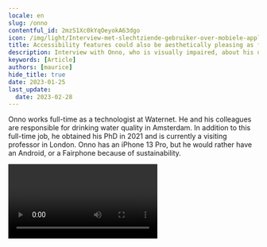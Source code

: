 ```yaml
---
locale: en
slug: /onno
contentful_id: 2mzS1Xc0kYqOeyokA63dgo
icon: /img/light/Interview-met-slechtziende-gebruiker-over-mobiele-applicaties-op-telefoons.jpg
title: Accessibility features could also be aesthetically pleasing as far as I'm concerned
description: Interview with Onno, who is visually impaired, about his use of accessibility features in mobile applications.
keywords: [Article]
authors: [maurice]
hide_title: true
date: 2023-01-25
last_update:
  date: 2023-02-28
---
```


<Hero
  title="Accessibility features could also be aesthetically pleasing as far as I'm concerned"
  introText="Onno (1967) was born with a visual impairment. He sees only 10% and also has nystagmus (rapidly twitching eyes). This does not count him among the blind, but his situation is of course not comparable to someone who can see. So he is outside the usual categories."
/>

Onno works full-time as a technologist at Waternet. He and his colleagues are responsible for drinking water quality in Amsterdam. In addition to this full-time job, he obtained his PhD in 2021 and is currently a visiting professor in London. Onno has an iPhone 13 Pro, but he would rather have an Android, or a Fairphone because of sustainability.

<Video youTubeId="_r0q0ZcwfCo" title="Interview with visually impaired user Onno" name="Video interview Onno"/>

## What accessibility features have you set up on your phone?

I try everything that is possible in terms of [accessibility settings](/en/stats) on my mobile.

For example, I adjust the light intensity: during the day it is at its brightest.

I also made the [letters](/en/stats/font-size) bigger. Not on the largest setting, because otherwise I miss the overview. So I set the font size in such a way that I can just read texts and still keep an overview.

On my iPhone I adjusted the [contrast](/en/stats/colour-contrast). I don't use that very big contrast with primary colors. I think that's really ugly. Aesthetics are sometimes hard to find in accessibility settings. I think a greater contrast could also be made tastefully. Moreover: apps that offer little contrast with important information, I do not use.

As a visually impaired person, I also find [zooming in](/en/stats/zoom) on apps very pleasant, but not all apps offer that functionality.

[VoiceOver](/en/stats/screen-reader) and letting my phone read messages out isn’t intelligent enough, I think: it often just doesn't work well. If it really worked well, I'd find it useful.

## More interviews with end users

<TwoColumnBlock>
  <LeftColumn>
    <ColumnRow>
      <Quote
        quote="How many hours a day I use my phone? How many hours do you use your eyes?"
        name="Jesse"
        imageSrc="/img/light/Jesse.png"
        alt="Photo Jesse"
        linkLabel="Read the interview with Jesse"
        url="/en/articles/jesse"
      />
    </ColumnRow>
    <ColumnRow>
      <Quote
        quote="I’m not disabled, the world disables me."
        name="Darice"
        imageSrc="/img/light/Interview-met-dove-eindgebruiken-over-inzetten-van-toegankelijkheid-in-mobiele-apps.jpg"
        alt="Photo Darice"
        linkLabel="Read the interview with Darice"
        url="/en/articles/darice"
      />
    </ColumnRow>
    <ColumnRow>
      <Quote
        quote="My iPhone is my third eye."
        name="Jeroen"
        imageSrc="/img/light/Blinde app gebruiker Jeroen.jpg"
        alt="Jeroen - Asset"
        linkLabel="Read the interview with Jeroen"
        url="/en/articles/jeroen"
      />
    </ColumnRow>
  </LeftColumn>
  <RightColumn>
    <ColumnRow>
      <Quote
        quote="I try to reduce overstimulation on my mobile phone."
        name="Colinda"
        imageSrc="/img/light/colinda.jpg"
        alt="Colinda"
        linkLabel="Read the interview with Colinda"
        url="/en/articles/colinda"
      />
    </ColumnRow>
    <ColumnRow>
      <Quote
        quote="Accessibility features could also be aesthetically pleasing."
        name="Onno"
        imageSrc="/img/light/Interview-met-slechtziende-gebruiker-over-mobiele-applicaties-op-telefoons.jpg"
        alt="Photo Onno"
        linkLabel="Read the interview with Onno"
        url="/en/articles/onno"
      />
    </ColumnRow>
    <ColumnRow>
      <Quote
        quote="Resizing texts is a necessity for me. "
        name="Edith"
        imageSrc="/img/light/Edith-s.jpg"
        alt="Picture of Edith"
        linkLabel="Read the interview with Edith"
        url="/en/articles/edith"
      />
    </ColumnRow>
  </RightColumn>
</TwoColumnBlock>
